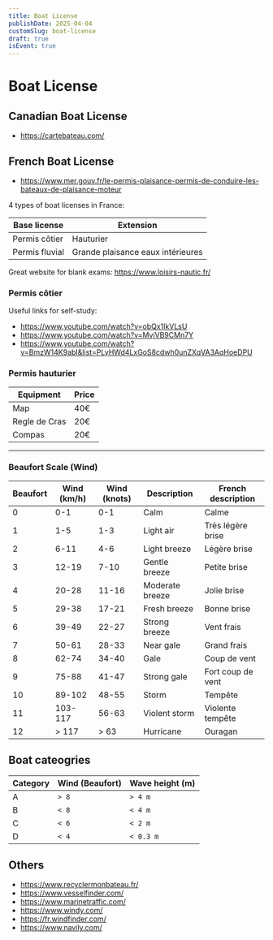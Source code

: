 ```yaml
---
title: Boat License
publishDate: 2025-04-04
customSlug: boat-license
draft: true
isEvent: true
---
```


# Boat License

## Canadian Boat License

- https://cartebateau.com/

## French Boat License

- https://www.mer.gouv.fr/le-permis-plaisance-permis-de-conduire-les-bateaux-de-plaisance-moteur

4 types of boat licenses in France:

| Base license   | Extension                         |
|----------------|-----------------------------------|
| Permis côtier  | Hauturier                         |
| Permis fluvial | Grande plaisance eaux intérieures |


Great website for blank exams: https://www.loisirs-nautic.fr/

### Permis côtier

Useful links for self-study:

- https://www.youtube.com/watch?v=obQx1IkVLsU
- https://www.youtube.com/watch?v=MvjVB9CMn7Y
- https://www.youtube.com/watch?v=BmzW14K9abI&list=PLyHWd4LxGoS8cdwh0unZXqVA3AqHoeDPU

### Permis hauturier

| Equipment     | Price |
|---------------|-------|
| Map           | 40€   |
| Regle de Cras | 20€   |
| Compas        | 20€   |

---

### Beaufort Scale (Wind)

| Beaufort | Wind (km/h) | Wind (knots) | Description | French description |
|----------|-------------|--------------|-------------|--------------------|
| 0        | 0-1         | 0-1          | Calm        | Calme              |
| 1        | 1-5         | 1-3          | Light air   | Très légère brise  |
| 2        | 6-11        | 4-6          | Light breeze| Légère brise       |
| 3        | 12-19       | 7-10         | Gentle breeze| Petite brise      |
| 4        | 20-28       | 11-16        | Moderate breeze| Jolie brise     |
| 5        | 29-38       | 17-21        | Fresh breeze| Bonne brise       |
| 6        | 39-49       | 22-27        | Strong breeze| Vent frais        |
| 7        | 50-61       | 28-33        | Near gale   | Grand frais       |
| 8        | 62-74       | 34-40        | Gale        | Coup de vent      |
| 9        | 75-88       | 41-47        | Strong gale | Fort coup de vent |
| 10       | 89-102      | 48-55        | Storm       | Tempête           |
| 11       | 103-117     | 56-63        | Violent storm| Violente tempête  |
| 12       | > 117       | > 63         | Hurricane   | Ouragan           |

## Boat cateogries

| Category | Wind (Beaufort) | Wave height (m) |
|----------|-----------------|-----------------|
| A        | `> 8`           |     `> 4 m`       |
| B        | `< 8`           |     `< 4 m`       |
| C        | `< 6`           |     `< 2 m`       |
| D        | `< 4`           |     `< 0.3 m`     |

## Others

- https://www.recyclermonbateau.fr/
- https://www.vesselfinder.com/
- https://www.marinetraffic.com/
- https://www.windy.com/
- https://fr.windfinder.com/
- https://www.navily.com/
